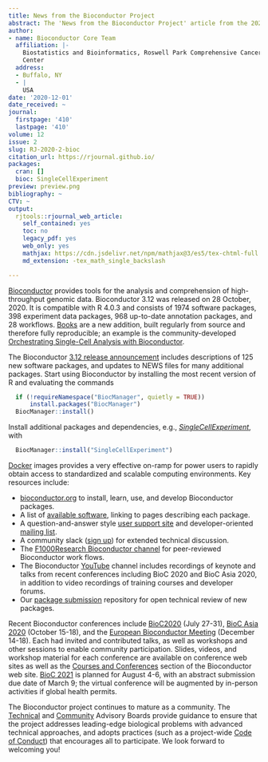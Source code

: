 ```yaml
---
title: News from the Bioconductor Project
abstract: The 'News from the Bioconductor Project' article from the 2020-2 issue.
author:
- name: Bioconductor Core Team
  affiliation: |-
    Biostatistics and Bioinformatics, Roswell Park Comprehensive Cancer
    Center
  address:
  - Buffalo, NY
  - |
    USA
date: '2020-12-01'
date_received: ~
journal:
  firstpage: '410'
  lastpage: '410'
volume: 12
issue: 2
slug: RJ-2020-2-bioc
citation_url: https://rjournal.github.io/
packages:
  cran: []
  bioc: SingleCellExperiment
preview: preview.png
bibliography: ~
CTV: ~
output:
  rjtools::rjournal_web_article:
    self_contained: yes
    toc: no
    legacy_pdf: yes
    web_only: yes
    mathjax: https://cdn.jsdelivr.net/npm/mathjax@3/es5/tex-chtml-full.js
    md_extension: -tex_math_single_backslash

---
```


::: article
[Bioconductor](https://bioconductor.org) provides tools for the analysis
and comprehension of high-throughput genomic data. Bioconductor 3.12 was
released on 28 October, 2020. It is compatible with R 4.0.3 and consists
of 1974 software packages, 398 experiment data packages, 968 up-to-date
annotation packages, and 28 workflows.
[Books](https://bioconductor.org/books/release/) are a new addition,
built regularly from source and therefore fully reproducible; an example
is the community-developed [Orchestrating Single-Cell Analysis with
Bioconductor](https://bioconductor.org/books/release/OSCA/).

The Bioconductor [3.12 release
announcement](https://bioconductor.org/news/bioc_3_12_release/) includes
descriptions of 125 new software packages, and updates to NEWS files for
many additional packages. Start using Bioconductor by installing the
most recent version of R and evaluating the commands

``` r
  if (!requireNamespace("BiocManager", quietly = TRUE))
      install.packages("BiocManager")
  BiocManager::install()
```

Install additional packages and dependencies, e.g.,
[*SingleCellExperiment*](https://www.bioconductor.org/packages/release/bioc/html/SingleCellExperiment.html),
with

``` r
  BiocManager::install("SingleCellExperiment")
```

[Docker](https://bioconductor.org/help/docker/) images provides a very
effective on-ramp for power users to rapidly obtain access to
standardized and scalable computing environments. Key resources include:

-   [bioconductor.org](https://bioconductor.org) to install, learn, use,
    and develop Bioconductor packages.
-   A list of [available software](https://bioconductor.org/packages),
    linking to pages describing each package.
-   A question-and-answer style [user support
    site](https://support.bioconductor.org) and developer-oriented
    [mailing list](https://stat.ethz.ch/mailman/listinfo/bioc-devel).
-   A community slack ([sign up](https://bioc-community.herokuapp.com/))
    for extended technical discussion.
-   The [F1000Research Bioconductor
    channel](https://f1000research.com/channels/bioconductor) for
    peer-reviewed Bioconductor work flows.
-   The Bioconductor
    [YouTube](https://www.youtube.com/user/bioconductor) channel
    includes recordings of keynote and talks from recent conferences
    including BioC 2020 and BioC Asia 2020, in addition to video
    recordings of training courses and developer forums.
-   Our [package
    submission](https://github.com/Bioconductor/Contributions)
    repository for open technical review of new packages.

Recent Bioconductor conferences include
[BioC2020](https://bioc2020.bioconductor.org) (July 27-31), [BioC Asia
2020](https://biocasia2020.bioconductor.org/) (October 15-18), and the
[European Bioconductor Meeting](https://eurobioc2020.bioconductor.org/)
(December 14-18). Each had invited and contributed talks, as well as
workshops and other sessions to enable community participation. Slides,
videos, and workshop material for each conference are available on
conference web sites as well as the [Courses and
Conferences](http://bioconductor.org/help/course-materials/) section of
the Bioconductor web site. [BioC
2021](https://bioc2021.bioconductor.org/) is planned for August 4-6,
with an abstract submission due date of March 9; the virtual conference
will be augmented by in-person activities if global health permits.

The Bioconductor project continues to mature as a community. The
[Technical](https://bioconductor.org/about/technical-advisory-board/)
and
[Community](https://bioconductor.org/about/community-advisory-board/)
Advisory Boards provide guidance to ensure that the project addresses
leading-edge biological problems with advanced technical approaches, and
adopts practices (such as a project-wide [Code of
Conduct](https://bioconductor.org/about/code-of-conduct/)) that
encourages all to participate. We look forward to welcoming you!
:::
